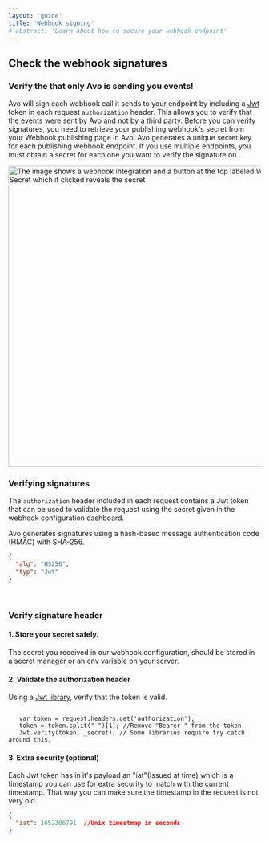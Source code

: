 ```yaml
---
layout: 'guide'
title: 'Webhook signing'
# abstract: 'Learn about how to secure your webhook endpoint'
---
```




## Check the webhook signatures

### Verify the that only Avo is sending you events!

Avo will sign each webhook call it sends to your endpoint by including a [Jwt](https://Jwt.io) token in each request `authorization` header. 
This allows you to verify that the events were sent by Avo and not by a third party. 
Before you can verify signatures, you need to retrieve your publishing webhook's secret from your Webhook publishing page in Avo.
Avo generates a unique secret key for each publishing webhook endpoint. If you use multiple endpoints, you must obtain a secret for each one you want to verify the signature on.
<p>
  <img
    src={require('../../../images/signing-secret.png')}
    width="600px"
    alt="The image shows a webhook integration and a button at the top labeled Webhook Secret which if clicked reveals the secret"
/>
</p>


### Verifying signatures

The `authorization` header included in each request contains a Jwt token that can be used to validate the request using the secret given in the webhook configuration dashboard.


Avo generates signatures using a hash-based message authentication code (HMAC) with SHA-256.
```json
{
  "alg": "HS256",
  "typ": "Jwt"
}
```
<br />

### Verify signature header

#### 1. Store your secret safely.
The secret you received in our webhook configuration, should be stored in a secret manager or an env variable on your server.

#### 2. Validate the authorization header

Using a [Jwt library](https://Jwt.io/libraries), verify that the token is valid.


 ```pseudocode

    var token = request.headers.get('authorization');
    token = token.split(" ")[1]; //Remove "Bearer " from the token
    Jwt.verify(token, _secret); // Some libraries require try catch around this.
 ```

#### 3. Extra security (optional)

Each Jwt token has in it's payload an "iat"(Issued at time) which is a timestamp you can use for extra security to match with the current timestamp. That way you can make sure the timestamp in the request is not very old.

```json
{
  "iat": 1652306791  //Unix timestmap in seconds
}
```